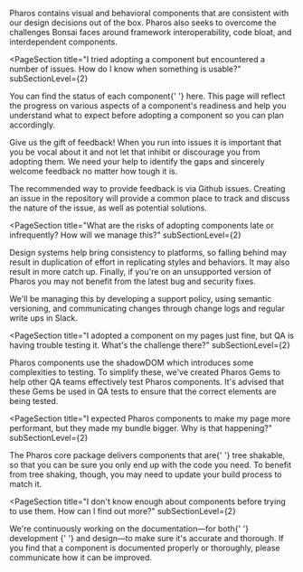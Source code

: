 
<PageSection isHeader title="Pharos FAQ" />

<PageSection title="How can Pharos help my development?" subSectionLevel={2}>
  <p>
    Pharos contains visual and behavioral components that are consistent with our design decisions
    out of the box. Pharos also seeks to overcome the challenges Bonsai faces around framework
    interoperability, code bloat, and interdependent components.
  </p>
</PageSection>

<PageSection
  title="I tried adopting a component but encountered a number of issues. How do I know when something is usable?"
  subSectionLevel={2}
>
  <p>
    You can find the status of each component{' '}
    <PharosLink href="https://pharos.jstor.org/components/component-status">here</PharosLink>. This
    page will reflect the progress on various aspects of a component's readiness and help you
    understand what to expect before adopting a component so you can plan accordingly.
  </p>
</PageSection>

<PageSection title="What do I do if I still run into issues?" subSectionLevel={2}>
  <p>
    Give us the gift of feedback! When you run into issues it is important that you be vocal about
    it and not let that inhibit or discourage you from adopting them. We need your help to identify
    the gaps and sincerely welcome feedback no matter how tough it is.
  </p>
  <p>
    The recommended way to provide feedback is via Github issues. Creating an issue in the
    repository will provide a common place to track and discuss the nature of the issue, as well as
    potential solutions.
  </p>
</PageSection>

<PageSection
  title="What are the risks of adopting components late or infrequently? How will we manage this?"
  subSectionLevel={2}
>
  <p>
    Design systems help bring consistency to platforms, so falling behind may result in duplication
    of effort in replicating styles and behaviors. It may also result in more catch up. Finally, if
    you're on an unsupported version of Pharos you may not benefit from the latest bug and security
    fixes.
  </p>
  <p>
    We'll be managing this by developing a support policy, using semantic versioning, and
    communicating changes through change logs and regular write ups in Slack.
  </p>
</PageSection>

<PageSection
  title="I adopted a component on my pages just fine, but QA is having trouble testing it. What's the challenge there?"
  subSectionLevel={2}
>
  <p>
    Pharos components use the shadowDOM which introduces some complexities to testing. To simplify
    these, we've created Pharos Gems to help other QA teams effectively test Pharos components. It's
    advised that these Gems be used in QA tests to ensure that the correct elements are being
    tested.
  </p>
</PageSection>

<PageSection
  title="I expected Pharos components to make my page more performant, but they made my bundle bigger. Why is that happening?"
  subSectionLevel={2}
>
  <p>
    The Pharos core package delivers components that are{' '}
    <PharosLink href="https://webpack.js.org/guides/tree-shaking/">tree shakable</PharosLink>, so
    that you can be sure you only end up with the code you need. To benefit from tree shaking,
    though, you may need to update your build process to match it.
  </p>
</PageSection>

<PageSection
  title="I don't know enough about components before trying to use them. How can I find out more?"
  subSectionLevel={2}
>
  <p>
    We're continuously working on the documentation—for both{' '}
    <PharosLink href="https://pharos.jstor.org/storybook/?path=/story/pharos-10-1-0-intro--page">
      development
    </PharosLink>{' '}
    and <PharosLink href="https://pharos.jstor.org">design</PharosLink>—to make sure it's accurate
    and thorough. If you find that a component is documented properly or thoroughly, please
    communicate how it can be improved.
  </p>
</PageSection>

